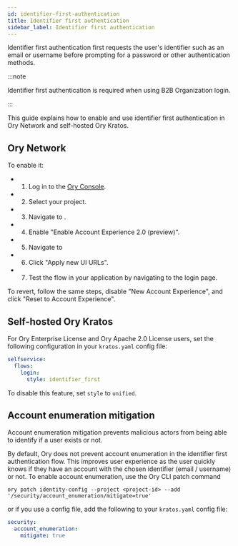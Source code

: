 ```yaml
---
id: identifier-first-authentication
title: Identifier first authentication
sidebar_label: Identifier first authentication
---
```


Identifier first authentication first requests the user's identifier such as an email or username before prompting for a password
or other authentication methods.

:::note

Identifier first authentication is required when using B2B Organization login.

:::

This guide explains how to enable and use identifier first authentication in Ory Network and self-hosted Ory Kratos.

## Ory Network

To enable it:

- 1. Log in to the [Ory Console](https://console.ory.sh).
- 2. Select your project.
- 3. Navigate to <ConsoleLink route="project.accountExperience.theming.route" />.
- 4. Enable "Enable Account Experience 2.0 (preview)".
- 5. Navigate to <ConsoleLink route="project.ui.route" />
- 6. Click "Apply new UI URLs".
- 7. Test the flow in your application by navigating to the login page.

To revert, follow the same steps, disable "New Account Experience", and click "Reset to Account Experience".

## Self-hosted Ory Kratos

For Ory Enterprise License and Ory Apache 2.0 License users, set the following configuration in your `kratos.yaml` config file:

```yaml title="kratos-config.yaml"
selfservice:
  flows:
    login:
      style: identifier_first
```

To disable this feature, set `style` to `unified`.

## Account enumeration mitigation

Account enumeration mitigation prevents malicious actors from being able to identify if a user exists or not.

By default, Ory does not prevent account enumeration in the identifier first authentication flow. This improves user experience as
the user quickly knows if they have an account with the chosen identifier (email / username) or not. To enable account
enumeration, use the Ory CLI patch command

```shell
ory patch identity-config --project <project-id> --add '/security/account_enumeration/mitigate=true'
```

or if you use a config file, add the following to your `kratos.yaml` config file:

```yaml title="kratos-config.yaml"
security:
  account_enumeration:
    mitigate: true
```
